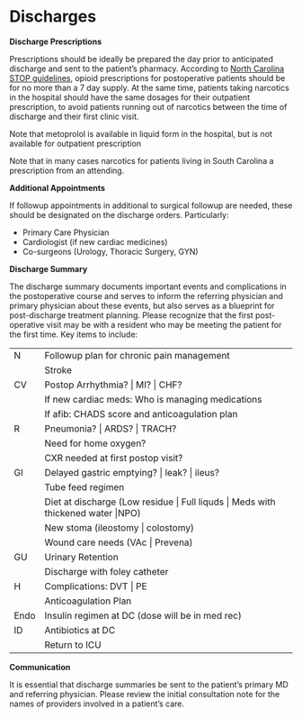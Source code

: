 # Discharges

**Discharge Prescriptions**

Prescriptions should be ideally be prepared the day prior to anticipated discharge and sent to the patient's pharmacy. According to [North Carolina STOP guidelines](https://www.ncmedboard.org/images/uploads/license_applications/STOPAct-focusedFAQs-Sept2019.pdf), opioid prescriptions for postoperative patients should be for no more than a 7 day supply. At the same time, patients taking narcotics in the hospital should have the same dosages for their outpatient prescription, to avoid patients running out of narcotics between the time of discharge and their first clinic visit.

Note that metoprolol is available in liquid form in the hospital, but is not available for outpatient prescription

Note that in many cases narcotics for patients living in South Carolina a prescription from an attending.

**Additional Appointments**

If followup appointments in additional to surgical followup are needed, these should be designated on the discharge orders. Particularly:

-   Primary Care Physician
-   Cardiologist (if new cardiac medicines)
-   Co-surgeons (Urology, Thoracic Surgery, GYN)

**Discharge Summary**

The discharge summary documents important events and complications in the postoperative course and serves to inform the referring physician and primary physician about these events, but also serves as a blueprint for post-discharge treatment planning. Please recognize that the first post-operative visit may be with a resident who may be meeting the patient for the first time. Key items to include:

|      |                                                                                   |
|------|-----------------------------------------------------------------------------------|
| N    | Followup plan for chronic pain management                                         |
|      | Stroke                                                                            |
| CV   | Postop Arrhythmia? \| MI? \| CHF?                                                 |
|      | If new cardiac meds: Who is managing medications                                  |
|      | If afib: CHADS score and anticoagulation plan                                     |
| R    | Pneumonia? \| ARDS? \| TRACH?                                                     |
|      | Need for home oxygen?                                                             |
|      | CXR needed at first postop visit?                                                 |
| GI   | Delayed gastric emptying? \| leak? \| ileus?                                      |
|      | Tube feed regimen                                                                 |
|      | Diet at discharge (Low residue \| Full liquds \| Meds with thickened water \|NPO) |
|      | New stoma (ileostomy \| colostomy)                                                |
|      | Wound care needs (VAc \| Prevena)                                                 |
| GU   | Urinary Retention                                                                 |
|      | Discharge with foley catheter                                                     |
| H    | Complications: DVT \| PE                                                          |
|      | Anticoagulation Plan                                                              |
| Endo | Insulin regimen at DC (dose will be in med rec)                                   |
| ID   | Antibiotics at DC                                                                 |
|      | Return to ICU                                                                     |

**Communication**

It is essential that discharge summaries be sent to the patient’s primary MD and referring physician. Please review the initial consultation note for the names of providers involved in a patient’s care.
